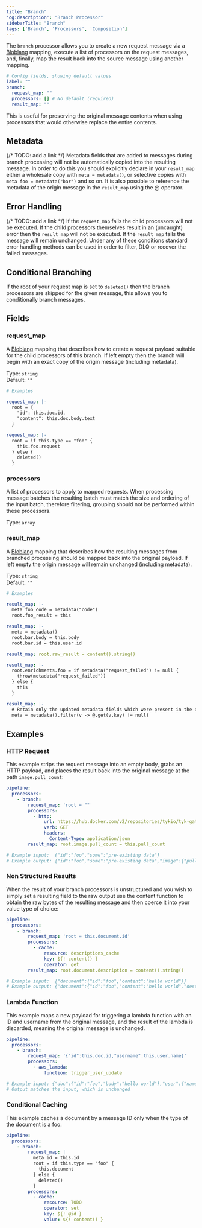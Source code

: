 ```yaml
---
title: "Branch"
'og:description': "Branch Processor"
sidebarTitle: "Branch"
tags: ['Branch', 'Processors', 'Composition']
---
```


The `branch` processor allows you to create a new request message via a [Bloblang](/5.5/product-stack/tyk-streaming/guides/bloblang/overview) mapping, execute a list of processors on the request messages, and, finally, map the result back into the source message using another mapping.

```yml
# Config fields, showing default values
label: ""
branch:
  request_map: ""
  processors: [] # No default (required)
  result_map: ""
```

This is useful for preserving the original message contents when using processors that would otherwise replace the entire contents.

## Metadata
{/* TODO: add a link */}
Metadata fields that are added to messages during branch processing will not be automatically copied into the resulting message. In order to do this you should explicitly declare in your `result_map` either a wholesale copy with `meta = metadata()`, or selective copies with `meta foo = metadata("bar")` and so on. It is also possible to reference the metadata of the origin message in the `result_map` using the @ operator.

## Error Handling
{/* TODO: add a link */}
If the `request_map` fails the child processors will not be executed. If the child processors themselves result in an (uncaught) error then the `result_map` will not be executed. If the `result_map` fails the message will remain unchanged. Under any of these conditions standard error handling methods can be used in order to filter, DLQ or recover the failed messages.

## Conditional Branching

If the root of your request map is set to `deleted()` then the branch processors are skipped for the given message, this allows you to conditionally branch messages.

## Fields

### request_map

A [Bloblang](/5.5/product-stack/tyk-streaming/guides/bloblang/overview) mapping that describes how to create a request payload suitable for the child processors of this branch. If left empty then the branch will begin with an exact copy of the origin message (including metadata).


Type: `string`  
Default: `""`

```yml
# Examples

request_map: |-
  root = {
  	"id": this.doc.id,
  	"content": this.doc.body.text
  }

request_map: |-
  root = if this.type == "foo" {
  	this.foo.request
  } else {
  	deleted()
  }
```

### processors

A list of processors to apply to mapped requests. When processing message batches the resulting batch must match the size and ordering of the input batch, therefore filtering, grouping should not be performed within these processors.


Type: `array`

### result_map

A [Bloblang](/5.5/product-stack/tyk-streaming/guides/bloblang/overview) mapping that describes how the resulting messages from branched processing should be mapped back into the original payload. If left empty the origin message will remain unchanged (including metadata).


Type: `string`  
Default: `""`

```yml
# Examples

result_map: |-
  meta foo_code = metadata("code")
  root.foo_result = this

result_map: |-
  meta = metadata()
  root.bar.body = this.body
  root.bar.id = this.user.id

result_map: root.raw_result = content().string()

result_map: |-
  root.enrichments.foo = if metadata("request_failed") != null {
    throw(metadata("request_failed"))
  } else {
    this
  }

result_map: |-
  # Retain only the updated metadata fields which were present in the origin message
  meta = metadata().filter(v -> @.get(v.key) != null)
```

## Examples

### HTTP Request
This example strips the request message into an empty body, grabs an HTTP payload, and places the result back into the original message at the path `image.pull_count`:

```yaml
pipeline:
  processors:
    - branch:
        request_map: 'root = ""'
        processors:
          - http:
              url: https://hub.docker.com/v2/repositories/tykio/tyk-gateway
              verb: GET
              headers:
                Content-Type: application/json
        result_map: root.image.pull_count = this.pull_count

# Example input:  {"id":"foo","some":"pre-existing data"}
# Example output: {"id":"foo","some":"pre-existing data","image":{"pull_count":1234}}
```

### Non Structured Results
When the result of your branch processors is unstructured and you wish to simply set a resulting field to the raw output use the content function to obtain the raw bytes of the resulting message and then coerce it into your value type of choice:

```yaml
pipeline:
  processors:
    - branch:
        request_map: 'root = this.document.id'
        processors:
          - cache:
              resource: descriptions_cache
              key: ${! content() }
              operator: get
        result_map: root.document.description = content().string()

# Example input:  {"document":{"id":"foo","content":"hello world"}}
# Example output: {"document":{"id":"foo","content":"hello world","description":"this is a cool doc"}}
```

### Lambda Function

This example maps a new payload for triggering a lambda function with an ID and username from the original message, and the result of the lambda is discarded, meaning the original message is unchanged.

```yaml
pipeline:
  processors:
    - branch:
        request_map: '{"id":this.doc.id,"username":this.user.name}'
        processors:
          - aws_lambda:
              function: trigger_user_update

# Example input: {"doc":{"id":"foo","body":"hello world"},"user":{"name":"fooey"}}
# Output matches the input, which is unchanged
```

### Conditional Caching
This example caches a document by a message ID only when the type of the document is a foo:

```yaml
pipeline:
  processors:
    - branch:
        request_map: |
          meta id = this.id
          root = if this.type == "foo" {
            this.document
          } else {
            deleted()
          }
        processors:
          - cache:
              resource: TODO
              operator: set
              key: ${! @id }
              value: ${! content() }
```
